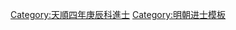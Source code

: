 {{Navbox
|name = 天順四年庚辰科殿試金榜
|title = 天順四年（[[1460年]]）庚辰科殿試金榜
|titlestyle = background-color:#FFD700;
|image =
|style = width:100%;text-align:center; 
|groupstyle = text-align:center; background-color:#FFD700;
|liststyle = text-align:center;
|state = {{{state<includeonly>|collapsed</includeonly>}}}
|group1 = 第一甲<br>賜進士及第<br>共3名
|list1 = '''[[謝一夔|王一夔]]''' - '''[[李永通]]''' - '''[[鄭環|鄭　環]]'''

|group2 = 第二甲<br>賜進士出身<br>共50名
|list2 = [[吳英 (天順進士)|吳　英]] - [[祁順|祁　順]] - [[王徽 (明朝)|王　徽]] - [[潘禮|潘　禮]] - [[楊繹 (天順進士)|楊　繹]] - [[黃孔昭]] - [[朱賢 (天順進士)|朱　賢]] - [[楊瑛 (天順進士)|楊　瑛]] - [[張元禎]] - [[呂鳳|呂　鳳]]<br>[[陳選|陳　選]] - [[張鼐 (天順進士)|張　鼐]] - [[黃景隆]] - [[沈暉 (明朝)|沈　暉]] - [[徐傅|徐　傅]] - [[凌鎬 (天順進士)|凌　鎬]] - [[阮文英]] - [[周巽 (天順進士)|周　巽]] - [[周鳳 (天順進士)|周　鳳]] - [[諸正|諸　正]]<br>[[吳宣|吳　宣]] - [[劉恭 (天順進士)|劉　恭]] - [[李溫 (天順進士)|李　溫]] - [[陳峻|陳　峻]] - [[紀欽|紀　欽]] - [[潘稹|潘　稹]] - [[徐懷|徐　懷]] - [[徐鑑 (天順進士)|徐　鑑]] - [[汪諧|汪　諧]] - [[林同 (天順進士)|林　同]]<br>[[張廷綸]] - [[江豫|江　豫]] - [[王震 (天順進士)|王　震]] - [[張謹 (天順四年進士)|張　謹]] - [[周正方]] - [[沈鍾|沈　鍾]] - [[王璠 (天順進士)|王　璠]] - [[王誼 (天順進士)|王　誼]] - [[劉健 (明朝)|劉　健]] - [[司福|司　福]]<br>[[涂觀|-{涂}-　觀]] - [[任璽|任　璽]] - [[張盛 (明朝)|張　盛]] - [[李諤 (天順進士)|李　諤]] - [[陳表 (天順進士)|陳　表]] - [[葉公大]] - [[孫瑜 (天順進士)|孫　瑜]] - [[國泰 (天順進士)|國　泰]] - [[黃𰢕|黃　𰢕]] - [[姜璉|姜　璉]]

|group3 = 第三甲<br>賜同進士出身<br>共103名
|list3 = [[張悅 (天順進士)|張　悅]] - [[曹英 (天順進士)|曹　英]] - [[周經|周　經]] - [[郭經 (天順進士)|郭　經]] - [[胡涇|胡　涇]] - [[劉琛 (唐縣)|劉　琛]] - [[張玘 (天順四年進士)|張　玘]] - [[馬孝祖]] - [[李宗羨]] - [[項澄|項　澄]]<br>[[蕭凱|蕭　凱]] - [[項文泰]] - [[余璞|余　璞]] - [[方泌|方　泌]] - [[鄭紀 (天順進士)|鄭　紀]] - [[范鍈|范　鍈]] - [[潘瑄|潘　瑄]] - [[趙繕|趙　繕]] - [[徐瓚 (天順進士)|徐　瓚]] - [[張子言]]<br>[[陳輝 (天順進士)|陳　輝]] - [[常顯|常　顯]] - [[閻恕|閻　恕]] - [[王濬 (天順進士)|王　濬]] - [[郝冕|郝　冕]] - [[周宗智]] - [[謝潤|謝　潤]] - [[王應奎 (天順進士)|王應奎]] - [[鄧本端]] - [[周銓 (天順進士)|周　銓]]<br>[[涂棐|涂　棐]] - [[葉盛 (天順進士)|葉　盛]] - [[侯英|侯　英]] - [[婁芳|婁　芳]] - [[孫佐|孫　佐]] - [[李廷美]] - [[沈熊|沈　熊]] - [[宋黻|宋　黻]] - [[邵琮|邵　琮]] - [[劉驥 (天順進士)|劉　驥]]<br>[[劉賓 (政治人物)|劉　賓]] - [[張珇|張　珇]] - [[楊瑩 (天順進士)|楊　瑩]] - [[艾福|艾　福]] - [[王範 (天順進士)|王　範]] - [[王塤|王　塤]] - [[張同|張　同]] - [[辜顓|辜　顓]] - [[丘霽|丘　霽]] - [[陳煒 (天順進士)|陳　煒]]<br>[[饒欽|饒　欽]] - [[李雄 (天順進士)|李　雄]] - [[王哲 (天順進士)|王　哲]] - [[談經|談　經]] - [[秦夔|秦　夔]] - [[何廣|何　廣]] - [[胡澄 (天順進士)|胡　澄]] - [[王聰 (天順進士)|王　聰]] - [[馮俊 (天順進士)|馮　俊]] - [[南釗|南　釗]]<br>[[張溥 (天順進士)|張　溥]] - [[張賑|張　賑]] - [[汪贵 (天顺进士)|汪　貴]] - [[戴濬|戴　濬]] - [[盛侅|盛　侅]] - [[谷琰|谷　琰]] - [[徐演|徐　演]] - [[陳相 (天順進士)|陳　相]] - [[薛世晅]] - [[楊德 (天順進士)|楊　德]]<br>[[鄭賢|鄭　賢]] - [[林清源]] - [[童璲|童　璲]] - [[滕霄|滕　霄]] - [[王甫 (天順進士)|王　甫]] - [[金愉|金　愉]] - [[李臨安]] - [[劉釗 (天順進士)|劉　釗]] - [[聞景輝]] - [[張倫 (天順庚辰進士)|張　倫]]<br>[[王綸 (天順進士)|王　綸]] - [[陳奎 (天順進士)|陳　奎]] - [[邢珫|邢　珫]] - [[劉澄 (天順進士)|劉　澄]] - [[韓廣 (天順進士)|韓　廣]] - [[劉元 (天順進士)|劉　元]] - [[陳維裕]] - [[范英|范　英]] - [[張瓚 (天順進士)|張　瓚]] - [[王霽 (天順進士)|王　霽]]<br>[[馮遵|馮　遵]] - [[彭昭|彭　昭]] - [[秦崇|秦　崇]] - [[張頤 (天順進士)|張　頤]] - [[蔡霖|蔡　霖]] - [[李銳 (天順進士)|李　銳]] - [[楊庭芳]] - [[趙銳 (天順進士)|趙　銳]] - [[劉哲 (天順進士)|劉　哲]] - [[杜亨|杜　亨]]<br>[[汪寬|汪　寬]] - [[王璽 (天順進士)|王　璽]] - [[郭昇|郭　昇]]<span style="color: #FFFFFF;"> - －－－ - －－－ - －－－ - －－－ - －－－ - －－－ - －－－</span>
|belowstyle = text-align: center; background-color:#FFD700;
|below='''前一科：[[Template:天順元年丁丑科殿試金榜|天順元年丁丑科]]　'''·'''　後一科：[[Template:天順八年甲申科殿試金榜|天順八年甲申科]]'''
}}
[[Category:天順四年庚辰科進士]]
<noinclude>
[[Category:天順四年庚辰科進士| ]]
[[Category:明朝进士模板]]
</noinclude>